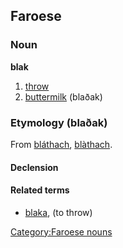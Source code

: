 ==Faroese==

===Noun===
'''blak''' {{n}}

# [[throw]]
# [[buttermilk]] (blaðak)

===Etymology (blaðak)===
From {{Ir.}} [[bláthach]], {{Gael.}} [[blàthach]].

====Declension====
{{fo-decl-noun-n3|blak}}

====Related terms====
*[[blaka]], (to throw)


[[Category:Faroese nouns]]
[[Category:fo:Blak| ]]